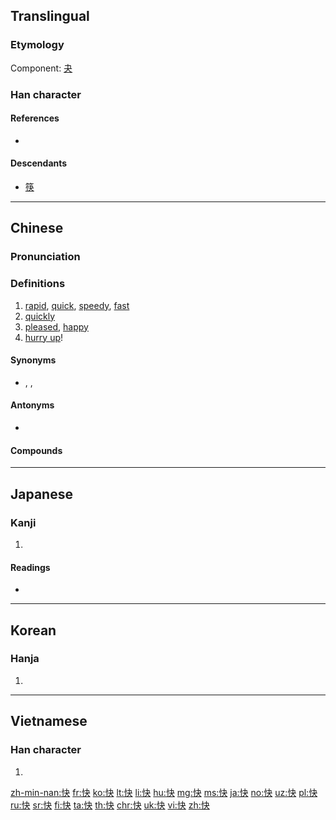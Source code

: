 ==Translingual==

===Etymology===
Component: [[夬]]

===Han character===
{{Han char|rn=61|rad=心|as=04|sn=7|four=95030|canj=PDK|ids=⿰忄夬}}

====References====
* {{Han ref|kx=0377.290|dkj=10369|dj=0705.160|hdz=42278.110|uh=5FEB|ud=24555|bh=A7D6|bd=42966}}

====Descendants====
* [[筷]]

----

==Chinese==
{{zh-forms}}

===Pronunciation===
{{zh-pron
|m=kuài
|ma=y
|c=faai3
|h=pfs=khoai
|mn=khoài/khòe/khuìⁿ/khòaⁿ
|mn_note=khoài - literary; khòe, khuìⁿ, khòaⁿ - vernacular
|w=2khua
|mc=y
|oc=y
|cat=a,adv
}}

===Definitions===
{{zh-hanzi}}

# [[rapid]], [[quick]], [[speedy]], [[fast]]
# [[quickly]]
# [[pleased]], [[happy]]
# [[hurry up]]!

====Synonyms====
* {{sense|quick}} {{zh-l|快速}}, {{zh-l|迅速}}, {{q|Cantonese}} {{zh-l|快脆|tr=faai3 ceoi3}}

====Antonyms====
* {{zh-l|慢}}

====Compounds====
{{der5
|{{zh-l|快板兒}}
|{{zh-l|快報}}
|{{zh-l|快步流星}}
|{{zh-l|快餐}}
|{{zh-l|快暢}}
|{{zh-l|快車}}
|{{zh-l|快衝膠卷}}
|{{zh-l|快當}}
|{{zh-l|快刀斬亂麻}}
|{{zh-l|快遞}}
|{{zh-l|快感}}
|{{zh-l|快活}}
|{{zh-l|快貨}}
|{{zh-l|快件}}
|{{zh-l|快捷}}
|{{zh-l|快樂}}
|{{zh-l|快馬加鞭}}
|{{zh-l|快慢}}
|{{zh-l|快門}}
|{{zh-l|快槍}}
|{{zh-l|快人快語}}
|{{zh-l|快食面}}
|{{zh-l|快事}}
|{{zh-l|快適}}
|{{zh-l|快手}}
|{{zh-l|快手兒}}
|{{zh-l|快書}}
|{{zh-l|快速}}
|{{zh-l|快艇}}
|{{zh-l|快慰}}
|{{zh-l|快相}}
|{{zh-l|快心}}
|{{zh-l|快信}}
|{{zh-l|快訊}}
|{{zh-l|快要}}
|{{zh-l|快意}}
}}

{{zh-cat|Beginning}}

----

==Japanese==

===Kanji===
{{ja-kanji|grade=5|rs=心04}}

# {{defn|lang=ja|sort=心04}}

====Readings====
* {{ja-readings|goon=[[け]] (ke)|kanon=[[かい]] (kai)|kun=[[こころよい]] (kokoroyoi)}}

----

==Korean==

===Hanja===
{{ko-hanja|hangeul=쾌|eumhun=|mr=k'wae|y=khway}}

# {{defn|lang=ko|sort=心04}}

----

==Vietnamese==

===Han character===
{{vi-hantu|[[khoái]], [[khuấy]], [[khoáy]], [[sướng]]|rs=心04}}

# {{defn|lang=vi|sort=心04}}

[[zh-min-nan:快]]
[[fr:快]]
[[ko:快]]
[[lt:快]]
[[li:快]]
[[hu:快]]
[[mg:快]]
[[ms:快]]
[[ja:快]]
[[no:快]]
[[uz:快]]
[[pl:快]]
[[ru:快]]
[[sr:快]]
[[fi:快]]
[[ta:快]]
[[th:快]]
[[chr:快]]
[[uk:快]]
[[vi:快]]
[[zh:快]]